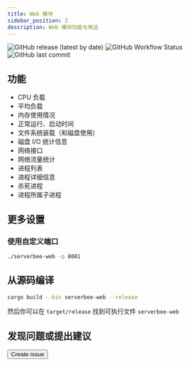 ```yaml
---
title: Web 模块
sidebar_position: 3
description: Web 模块功能与用法
---
```



<div className='flex space-x-2 flex-wrap'>
	<img
		src='https://img.shields.io/github/v/release/ZingerLittleBee/server_bee-backend?style=for-the-badge'
		alt='GitHub release (latest by date)'
	/>
	<img
		src='https://img.shields.io/github/actions/workflow/status/ZingerLittleBee/server_bee-backend/release.yml?style=for-the-badge'
		alt='GitHub Workflow Status'
	/>
	<img
		src='https://img.shields.io/github/last-commit/ZingerLittleBee/server_bee-backend?style=for-the-badge'
		alt='GitHub last commit'
	/>
</div>

## 功能

-   CPU 负载
-   平均负载
-   内存使用情况
-   正常运行、启动时间
-   文件系统装载（和磁盘使用）
-   磁盘 I/O 统计信息
-   网络接口
-   网络流量统计
-   进程列表
-   进程详细信息
-   杀死进程
-   进程所属子进程

## 更多设置

### 使用自定义端口


```bash
./serverbee-web -p 8081
```


## 从源码编译


```bash
cargo build --bin serverbee-web --release
```


然后你可以在 `target/release` 找到可执行文件 `serverbee-web`

## 发现问题或提出建议

<Button url='https://github.com/zingerlittlebee/server_bee-backend/issues/new'>
    Create issue
</Button>

